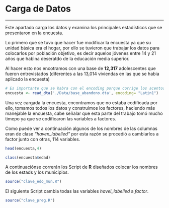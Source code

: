 # Carga de Datos

---

Este apartado carga los datos y examina los principales estadísticos que se presentaron en la encuesta.

Lo primero que se tuvo que hacer fue modificar la encuesta ya que su unidad básica era el hogar, por ello se tuvieron que trabajar los datos para colocarlos por población objetivo, es decir aquelos jóvenes entre 14 y 21 años que habìna deseratdo de la educación media superior.

Al hacer esto nos encotramos con una base de **12,317** adolescentes que fueron entrevistados (diferentes a las 13,014 viviendas en las que se habia aplicado la encuesta)

```r
# Es importante que se habra con el encoding porque corrige los acentos.
encuesta <- read_dta('./Data/base_abandono.dta', encoding= "Latin1")

```

Una vez cargada la encuesta, encontramos que no estaba codificada por ello, tomamos todos los datos y construimos los factores, haciendo más manejable la encuesta, cabe señalar que esta parte del trabajo tomó mucho timepo ya que se codificaron las variables a factores.

Como puede ver a continuación algunos de los nombres de las columnas eran de clase *"haven_labelled"* por esta razón se procedió a cambiarlos a factor junto con otras, 114 variables.

```r
head(encuesta,4)

class(encuesta$edad)

```

A continuaciónse correrán los Script de **R** diseñados colocar los nombres de los estads y los municipios.
```r
source("clave_edo_mun.R")
```




El siguiente Script cambia todas las variables *havel_labelled* a *factor*.
```r
source("clave_preg.R")
```

